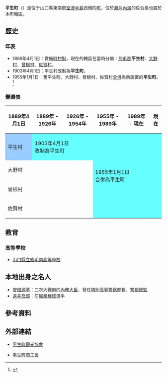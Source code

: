 {{日本町村
| 自治體名=平生
| 町村=町
| 圖像=[[File:Shiratori-jinja_(Hirao,_Shimane),_haiden.JPG|240px]]
| 圖像說明=[[白鳥古墳|白鳥神社]]
| 町村章=[[File:Symbol_of_Hirao.gif|100px]]
| 日文原名=平生町
| 平假名=ひらおちょう
| 羅馬字拼音=Hirao-chō
| 都道府縣=山口縣
| 支廳=
| 郡=熊毛郡
| 郡連結=熊毛郡 (山口縣)
| 編號=35344-2
| 面積=34.4
| 邊界未定=
| 人口=13,099
| 統計時間=2010年7月31日
| 自治體=[[柳井市|柳井市]]、[[田布施町|田布施町]]、[[上關町|上關町]]
| 樹={{Tsl|ja|クロマツ|黑松 (植物)|黑松}}
| 花=[[杭白菊|杭白菊]]、[[杜鵑花|杜鵑花]]
| 鳥=
| 其他象徵物=
| 其他象徵=
| 首長=浅本邦裕
| 議員數=12
| 郵遞區號=742-1195
| 所在地=[[File:Hirao_town_hall.JPG|210px]]<br/>熊毛郡平生町大字平生町210-1
| 電話號碼=820-56-7111
| 外部連結=http://www.town.hirao.lg.jp/
| 經度=
| 緯度=
| 地圖=[[File:Hirao_in_Yamaguchi_Prefecture.png|250px]]
| 註記=人口：[http://www.town.hirao.lg.jp/home/html/zinkou/zinkou.html 平生町官方網頁]
}}
'''平生町'''（{{jpn|j=平生町|hg=ひらおちょう|rm=Hirao chō|f=y}}）是位于山口縣東南部[[室津半島|室津半島]]西側的[[町|町]]，位於[[瀨戶內海|瀨戶內海]]的佐合島也屬於本町轄區。

==歷史==
===年表===
* 1889年4月1日：實施[[町村制|町村制]]，現在的轄區在當時分屬：[[熊毛郡_(山口縣)|熊毛郡]]'''平生村'''、[[大野村|大野村]]、[[曾根村|曾根村]]、[[佐賀村|佐賀村]]。
* 1903年4月1日：平生村改制為'''平生町'''。
* 1955年1月1日：舊平生町、大野村、曾根村、佐賀村[[市町村合併|合併]]為新設置的'''平生町'''。<ref>{{cite web| language =ja| publisher =平生町公所| title =まちの紹介| url =http://www.town.hirao.lg.jp/home/html/machisyoukai/hiraotown.html| author =| date =| accessdate =2010-08-24| archive-date =2009-05-13| archive-url =https://web.archive.org/web/20090513023701/http://www.town.hirao.lg.jp/home/html/machisyoukai/hiraotown.html| dead-url =yes}}</ref>

===變遷表===
{| class="wikitable" style="font-size:x-small"
! 1889年4月1日
! 1889年 - 1926年
! 1926年 - 1954年
! 1955年 - 1989年
! 1989年 - 現在
! 現在
|-
| style="background-color:#9cf;" | 平生村
| colspan=2 style="background-color:#6ff;" | 1903年4月1日<br>改制為平生町
| rowspan=4 colspan=3 style="background-color:#6ff;" | 1955年1月1日<br>合併為平生町
|-
| colspan=3 | 大野村
|-
| colspan=3 | 曾根村
|-
| colspan=3 | 佐賀村
|}

==教育==
===高等學校===
* [[山口縣立熊毛南高等學校|山口縣立熊毛南高等學校]]

== 本地出身之名人 ==
* [[安倍源基|安倍源基]]：二次大戰前的[[內務大臣_(日本)|內務大臣]]、曾任[[特別高等警察|特別高等警察]]部長、[[警視總監|警視總監]]
* [[遠井吾郎|遠井吾郎]]：前[[職業棒球|職業棒球]]選手

== 參考資料 ==
{{Reflist}}

==外部連結==
{{commonscat|Hirao, Yamaguchi}}
* {{Ja}} [http://hirao-kankou.net/ 平生町觀光協會] {{Wayback|url=http://hirao-kankou.net/ |date=20101230040748 }}
* {{Ja}} [http://www.y-shoko.com/hiraosci/ 平生町商工會] {{Wayback|url=http://www.y-shoko.com/hiraosci/ |date=20090429091137 }}

{{山口縣}}{{Authority control}}